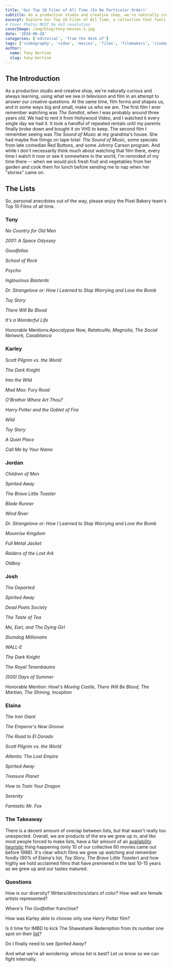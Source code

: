 ```yaml
---
title: 'Our Top 10 Films of All Time (In No Particular Order)'
subtitle: As a production studio and creative shop, we’re naturally curious and always learning, using what we see in television and film in an attempt to answer our creative questions.
excerpt: Explore Our Top 10 Films of All Time, a collection that fuels our creativity as a production studio and creative shop.
# Cover Photos MUST be 4x3 resolution
coverImage: /img/blog/tony-movies-1.jpg
date: '2018-06-28'
categories: ['editorial', 'from the desk of']
tags: ['videography', 'video', 'movies', 'films', 'filmmakers', 'cinematography', 'art']
author:
  name: Tony Bertino
  slug: tony-bertino
---
```

## The Introduction

As a production studio and creative shop, we're naturally curious and always learning, using what we see in television and film in an attempt to answer our creative questions. At the same time, film forms and shapes us, and in some ways big and small, make us who we are. The first film I ever remember watching was *The Sandlot*, when I was probably around three years old. We had to rent it from Hollywood Video, and I watched it every single day we had it. It took a handful of repeated rentals until my parents finally broke down and bought it on VHS to keep. The second film I remember seeing was *The Sound of Music* at my grandma's house. She had maybe five things on tape total: *The Sound of Music*, some specials from late comedian Red Buttons, and some Johnny Carson program. And while I don't necessarily think much about watching that film there, every time I watch it now or see it somewhere in the world, I'm reminded of my time there -- when we would pick fresh fruit and vegetables from her garden and cook them for lunch before sending me to nap when her "stories" came on.

## The Lists

So, personal anecdotes out of the way, please enjoy the Pixel Bakery team's Top 10 Films of all time.

### Tony

*No Country for Old Men*

*2001: A Space Odyssey*

*Goodfellas*

*School of Rock*

*Psycho*

*Inglourious Basterds*

*Dr. Strangelove or: How I Learned to Stop Worrying and Love the Bomb*

*Toy Story*

*There Will Be Blood*

*It's a Wonderful Life*

Honorable Mentions:*Apocalypse Now, Ratatouille, Magnolia, The Social Network, Casablanca*

### Karley

*Scott Pilgrim vs. the World*

*The Dark Knight*

*Into the Wild*

*Mad Max: Fury Road*

*O'Brother Where Art Thou?*

*Harry Potter and the Goblet of Fire*

*Wild*

*Toy Story*

*A Quiet Place*

*Call Me by Your Name*

### Jordan

*Children of Men*

*Spirited Away*

*The Brave Little Toaster*

*Blade Runner*

*Wind River*

*Dr. Strangelove or: How I Learned to Stop Worrying and Love the Bomb*

*Moonrise Kingdom*

*Full Metal Jacket*

*Raiders of the Lost Ark*

*Oldboy*

### Josh

*The Departed*

*Spirited Away*

*Dead Poets Society*

*The Taste of Tea*

*Me, Earl, and The Dying Girl*

*Slumdog Millionaire*

*WALL-E*

*The Dark Knight*

*The Royal Tenenbaums*

*(500) Days of Summer*

Honorable Mention: *Howl's Moving Castle, There Will Be Blood, The Martian, The Shining, Inception*

### Elaina

*The Iron Giant*

*The Emperor's New Groove*

*The Road to El Dorado*

*Scott Pilgrim vs. the World*

*Atlantis: The Lost Empire*

*Spirited Away*

*Treasure Planet*

*How to Train Your Dragon*

*Serenity*

*Fantastic Mr. Fox*

### The Takeaway

There is a decent amount of overlap between lists, but that wasn't really too unexpected. Overall, we are products of the era we grew up in, and like most people forced to make lists, have a fair amount of an [availability heuristic](https://thedecisionlab.com/biases/availability-heuristic) thing happening (only 10 of our collective 60 movies came out before 1988). It's clear which films we grew up watching and remember fondly (90% of Elaina's list, *Toy Story*, *The Brave Little Toaster*) and how highly we hold acclaimed films that have premiered in the last 10-15 years as we grew up and our tastes matured.

### Questions

How is our diversity? Writers/directors/stars of color? How well are female artists represented?

Where's *The Godfather* franchise?

How was Karley able to choose only one *Harry Potter* film?

Is it time for IMBD to kick The Shawshank Redemption from its number one spot on their [list](https://www.imdb.com/chart/top)?

Do I finally need to see *Spirited Away*?

And what we're all wondering: whose list is best? Let us know so we can fight internally.